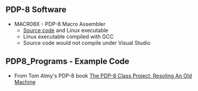 == PDP-8 Software ==

* MACR08X - PDP-8 Macro Assembler
** [https://github.com/douggilliland/Linux-68k/blob/master/pdp8/macro8x.c Source code] and Linux executable
** Linux executable compiled with GCC
** Source code would not compile under Visual Studio

== PDP8_Programs - Example Code ==

* From Tom Almy's PDP-8 book [https://www.amazon.com/PDP-8-Class-Project-Resoling-Machine-ebook/dp/B07KY5RCJ7/ref=sr_1_1?dchild=1&keywords=tom+almy+pdp-8&qid=1615991822&sr=8-1 The PDP-8 Class Project: Resoling An Old Machine]
